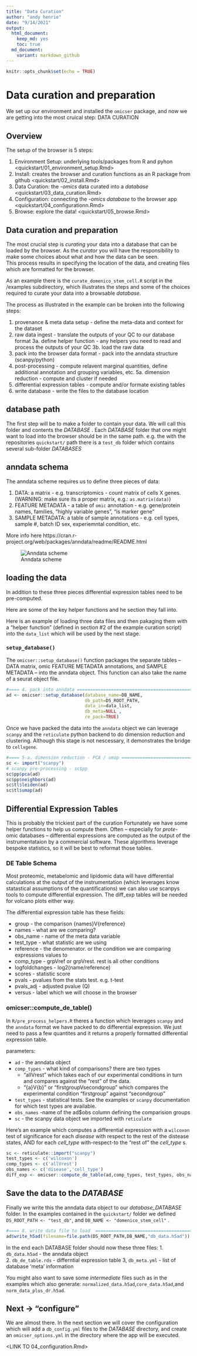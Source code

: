 ```yaml
---
title: "Data Curation"
author: "andy henrie"
date: "9/14/2021"
output:
  html_document: 
    keep_md: yes
    toc: true
  md_document:
    variant: markdown_github
---
```


```r
knitr::opts_chunk$set(echo = TRUE)
```
# Data curation and preparation

We set up our environment and installed the `omicser` package, and now we are getting into the most cruical step: DATA CURATION

## Overview

The setup of the browser is 5 steps:

1. Environment Setup: underlying tools/packages from R and pyhon <quickstart/01_environment_setup.Rmd>
2. Install: creates the browser and curation functions as an R package from github <quickstart/02_install.Rmd>
3. Data Curation: the _-omics_ data curated into a _database_  <quickstart/03_data_curation.Rmd>
4. Configuration: connecting the _-omics database_ to the browser app <quickstart/04_configurationn.Rmd>
5. Browse: explore the data!  <quickstart/05_browse.Rmd>


## Data curation and preparation

The most crucial step is _curating_ your data into a database that can be loaded by the browser.  As the _curator_ you will have the responsibility to make some choices about what and how the data can be seen.  
This process results in specifying the location of the data, and creating files which are formatted for the browser.

As an example there is the `curate_domenico_stem_cell.R` script in the /examples subdirectory, which illustrates the steps and some of the choices required to curate your data into a browsable _database_. 

The process as illustrated in the example can be broken into the following steps:

1. provenance & meta data setup - define the meta-data and context for the dataset
3. raw data ingest - translate the outputs of your QC to our database format
  3a. define helper function - any helpers you need to read and process the outputs of your QC
  3b. load the raw data
4. pack into the browser data format - pack into the anndata structure (scanpy/python)
5. post-processing - compute relavent marginal quantities, define additional annotation and grouping variables, etc.
  5a. dimension reduction - compute and cluster if needed
6. differential expression tables - compute and/or formate existing tables
7. write database - write the files to the database location

## database path 

The first step will be to make a folder to contain your data.  We will call this folder and contents the _DATABASE_ .   Each _DATABASE_ folder that one might want to load into the browser should be in the same path.  e.g. the with the repositories `quickstart/` path there is a `test_db` folder which contains several sub-folder _DATABASES_

              
## anndata schema


The anndata scheme requires us to define three pieces of data:


1. DATA: a matrix - e.g. transcriptomics - count matrix of cells X genes. (WARNING: make sure its a proper matrix, e.g.: `as.matrix(data)`)
2. FEATURE METADATA - a table of `omic` annotation - e.g. gene/protein names, families, "highly variable genes", "is marker gene"
3. SAMPLE METADATA: a table of sample annotations - e.g.  cell types, sample #, batch ID sex, experiemntal condition, etc.

More info here https://cran.r-project.org/web/packages/anndata/readme/README.html 

![Anndata scheme](/Users/ahenrie/Projects/NDCN_dev/omicser/inst/anndata_for_r.png)


## loading the data

In addition to these three pieces differential expression tables need to be pre-computed.

Here are some of the key helper functions and he section they fall into.

Here is an example of loading three data files and then pakaging them with a "helper function" (defined in section #2 of the example curation script) into the `data_list` which will be used by the next stage.

### `setup_database()`
The `omicser::setup_database()` function packages the separate tables -- DATA matrix, omic FEATURE METADATA annotations, and SAMPLE METADATA -- into the anndata object.  This function can also take the name of a seurat object file.  


``` r
#==== 4. pack into anndata =========================================================================
ad <- omicser::setup_database(database_name=DB_NAME,
                              db_path=DS_ROOT_PATH,
                              data_in=data_list,
                              db_meta=NULL ,
                              re_pack=TRUE)
```


Once we have packed the data into the `anndata` object we can leverage `scanpy` and the `reticulate` python backend to do dimension reduction and clustering. 
Although this stage is not nescessary, it demonstrates the bridge to `cellxgene`.

``` r
#==== 5-a. dimension reduction - PCA / umap ========================================================
sc <- import("scanpy")
# scanpy pre-processing - sc$pp
sc$pp$pca(ad)
sc$pp$neighbors(ad)
sc$tl$leiden(ad)
sc$tl$umap(ad)

```

## Differential Expression Tables 
This is probably the trickiest part of the curation  Fortunately we have some helper functions to help us compute them.  Often -- especially for _prote-_ omic databases -- differential expressions are computed as the output of the instrumentataion by a commercial software.  These algorithms leverage bespoke statistics, so it will be best to reformat those tables. 



### DE Table Schema

Most proteomic, metabelomic and lipidomic data will have differential calculations at the output of the instrumentation (which leverages know statastical assumptions of the quantifications) we can also use scanpys tools to compute differential expression.  The diff_exp tables will be needed for volcano plots either way.

The differential expression table has these fields:

   - group - the comparison   {names}V{reference}
   - names - what are we comparing?
   - obs_name  - name of the meta data variable
   - test_type - what statistic are we using
   - reference - the denomenator. or the condition we are comparing expressions values to
   - comp_type - grpVref or grpVrest. rest is all other conditions
   - logfoldchanges - log2(name/reference)
   - scores - statistic score
   - pvals - pvalues from the stats test. e.g. t-test
   - pvals_adj - adjusted pvalue (Q)
   - versus - label which we will choose in the browser
   
   
   
### omicser::compute_de_table()

In `R/pre_process_helpers.R` theres a function which leverages `scanpy` and the `anndata` format we have packed to do differential expression.  We just need to pass a few quantites and it returns a properly formatted differential expression table.

parameters:

  - `ad` - the anndata object
  - `comp_types` - what kind of comparisons? there are two types
    - "allVrest" which takes each of our experimental conditions in turn and compares against the "rest" of the data.
    - "{a}V{b}" or "firstgroupVsecondgroup" which compares the experimental condition "firstgroup" against "secondgroup"
  - `test_types` - statistical tests.  See the examples or `scanpy` documentation for which test types are available.
  - `obs_names` -name of the ad$obs column defining the comparision groups
  - `sc` - the scanpy data object we imported with `reticulate`

Here's an example which computes a differential expression with a `wilcoxon` test of significance for each _disease_ with respect to the rest of the distease states, AND for each _cell_type_ with-respect-to the "rest of" the _cell_type_ s. 

``` r
sc <- reticulate::import("scanpy")
test_types <- c('wilcoxon')
comp_types <- c('allVrest')
obs_names <- c('disease','cell_type')
diff_exp <- omicser::compute_de_table(ad,comp_types, test_types, obs_names,sc)

```



## Save the data to the _DATABASE_

Finally we write this the anndata data object to our _database_DATABASE_ folder.   In the examples contained in the `quickstart/` folder we defined `DS_ROOT_PATH <- "test_db"`, and `DB_NAME <- "domenico_stem_cell"` .
``` r
#==== 8. write data file to load  =========================================================================
ad$write_h5ad(filename=file.path(DS_ROOT_PATH,DB_NAME,"db_data.h5ad"))
```

In the end each DATABASE folder should now these three files:
1. `db_data.h5ad` - the anndata object          
2. `db_de_table.rds` - differntial expression table
3, `db_meta.yml` - list of database 'meta' information

You might also want to save some _intermediate_ files such as in the examples which also generate: `normalized_data.h5ad`,`core_data.h5ad`,and `norm_data_plus_dr.h5ad`.


## Next -> "configure"
We are almost there.  In the next section we will cover the configuration which will add a `db_config.yml` files to the _DATABASE_ directory, and create an `omicser_options.yml` in the directory where the app will be executed.

<LINK TO 04_configuration.Rmd>
